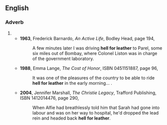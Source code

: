 ==English==

===Adverb===
{{en-adv|-|head=[[hell]] [[for]] [[leather]]}}
# {{form of|Less common form|hell-for-leather|lang=en}}
#* '''1963''', Frederick Barnardo, ''An Active Life'', Bodley Head, page 194,
#*: A few minutes later I was driving '''hell for leather''' to Parel, some six miles out of Bombay, where Colonel Liston was in charge of the government laboratory.
#* '''1988''', Emma Lange, ''The Cost of Honor'', ISBN 0451151887, page 96,
#*: It was one of the pleasures of the country to be able to ride '''hell for leather''' in the early morning...&nbsp;.
#* '''2004''', Jennifer Marshall, ''The Christie Legacy'', Trafford Publishing, ISBN 1412014476, page 290,
#*: When Alfie had breathlessly told him that Sarah had gone into labour and was on her way to hospital, he'd dropped the lead rein and headed back '''hell for leather'''.